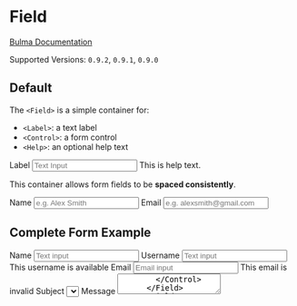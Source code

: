 


<Meta title="Form/Field" component={Field} />

# Field

[Bulma Documentation](https://bulma.io/documentation/form/general/#form-field)

Supported Versions: `0.9.2`, `0.9.1`, `0.9.0`

## Default

The `<Field>` is a simple container for:

- `<Label>`: a text label
- `<Control>`: a form control
- `<Help>`: an optional help text

<Canvas>
  <Story name="Default">
    <Field>
      <Label>Label</Label>
      <Control>
        <Input placeholder="Text Input" />
      </Control>
      <Help>This is help text.</Help>
    </Field>
  </Story>
</Canvas>

This container allows form fields to be **spaced consistently**.

<Canvas>
  <Story name="Spaced Fields">
    <React.Fragment>
      <Field>
        <Label>Name</Label>
        <Control>
          <Input placeholder="e.g. Alex Smith" />
        </Control>
      </Field>
      <Field>
        <Label>Email</Label>
        <Control>
          <Input type="email" placeholder="e.g. alexsmith@gmail.com" />
        </Control>
      </Field>
    </React.Fragment>
  </Story>
</Canvas>

## Complete Form Example

<Canvas>
  <Story name="Form Example">
    <React.Fragment>
      <Field>
        <Label>Name</Label>
        <Control>
          <Input placeholder="Text input" />
        </Control>
      </Field>
      <Field>
        <Label>Username</Label>
        <Control iconsLeft iconsRight>
          <Input color="success" placeholder="Text input" />
          <Icon size="small" align="left">
            <FontAwesomeIcon icon={faUser} />
          </Icon>
          <Icon size="small" align="right">
            <FontAwesomeIcon icon={faCheck} />
          </Icon>
        </Control>
        <Help color="success">This username is available</Help>
      </Field>
      <Field>
        <Label>Email</Label>
        <Control iconsLeft iconsRight>
          <Input type="email" color="danger" placeholder="Email input" />
          <Icon size="small" align="left">
            <FontAwesomeIcon icon={faEnvelope} />
          </Icon>
          <Icon size="small" align="right">
            <FontAwesomeIcon icon={faExclamationTriangle} />
          </Icon>
        </Control>
        <Help color="danger">This email is invalid</Help>
      </Field>
      <Field>
        <Label>Subject</Label>
        <Control>
          <Select>
            <Select.Content>
              <Select.Option>Select dropdown</Select.Option>
              <Select.Option>With options</Select.Option>
            </Select.Content>
          </Select>
        </Control>
      </Field>
      <Field>
        <Label>Message</Label>
        <Control>
          <Textarea placeholder="Textarea" />
        </Control>
      </Field>
      <Field>
        <Control>
          <Checkbox>
            <input type="checkbox" />
            <span>{' I agree to the '}<a>{'terms and conditions'}</a></span>
          </Checkbox>
        </Control>
      </Field>
      <Field>
        <Control>
          <Radio>
            <input type="radio" name="answer" />
            <span>{' Yes'}</span>
          </Radio>
          <Radio>
            <input type="radio" name="answer" />
            <span>{' No'}</span>
          </Radio>
        </Control>
      </Field>
      <Field grouped>
        <Control>
          <Button color="link">Submit</Button>
        </Control>
        <Control>
          <Button color="link" light>Cancel</Button>
        </Control>
      </Field>
    </React.Fragment>
  </Story>
</Canvas>

## Disabled Form

You can disable part or a whole form by wrapping a set of controls in a `<fieldset>` with the `disabled` prop.

<Canvas>
  <Story name="Disabled Form">
    <fieldset disabled>
      <Field>
        <Label>Name</Label>
        <Control>
          <Input placeholder="e.g. Alex Smith" />
        </Control>
      </Field>
      <Field>
        <Label>Email</Label>
        <Control>
          <Input type="email" placeholder="e.g. alexsmith@gmail.com" />
        </Control>
      </Field>
    </fieldset>
  </Story>
</Canvas>

## Field Props

<ArgsTable of={Field} />

## Field.Label Props

<ArgsTable of={Field.Label} />

## Field.Label Props

<ArgsTable of={Field.Label} />
